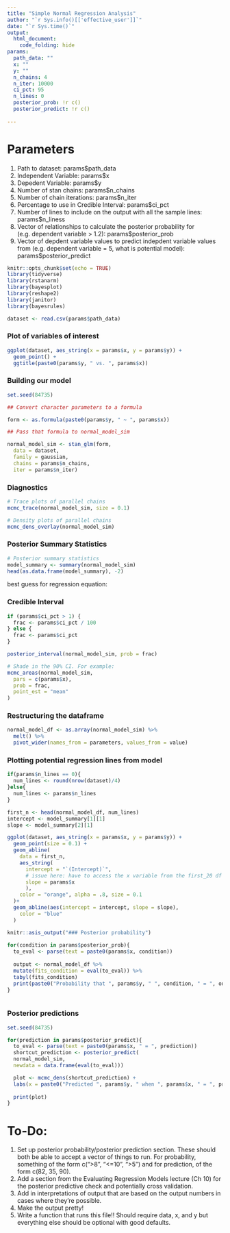 ```yaml
---
title: "Simple Normal Regression Analysis"
author: "`r Sys.info()[['effective_user']]`"
date: "`r Sys.time()`"
output: 
  html_document:
    code_folding: hide
params:
  path_data: ""
  x: ""
  y: ""
  n_chains: 4
  n_iter: 10000
  ci_pct: 95
  n_lines: 0
  posterior_prob: !r c()
  posterior_predict: !r c()
  
---
```


# Parameters
1. Path to dataset: params$path_data
2. Independent Variable: params$x
3. Depedent Variable: params$y
4. Number of stan chains: params$n_chains
5. Number of chain iterations: params$n_iter
6. Percentage to use in Credible Interval: params$ci_pct
7. Number of lines to include on the output with all the sample lines: params$n_liness
8. Vector of relationships to calculate the posterior probability for (e.g. dependent variable > 1.2): params$posterior_prob
9. Vector of depdent variable values to predict indepdent variable values from (e.g. dependent variable = 5, what is potential model): params$posterior_predict

```r
knitr::opts_chunk$set(echo = TRUE)
library(tidyverse)
library(rstanarm)
library(bayesplot)
library(reshape2)
library(janitor)
library(bayesrules)

dataset <- read.csv(params$path_data)

```


### Plot of variables of interest
```r

ggplot(dataset, aes_string(x = params$x, y = params$y)) + 
  geom_point() +
  ggtitle(paste0(params$y, " vs. ", params$x))

```

### Building our model

```r
set.seed(84735)

## Convert character parameters to a formula

form <- as.formula(paste0(params$y, " ~ ", params$x))

## Pass that formula to normal_model_sim

normal_model_sim <- stan_glm(form, 
  data = dataset,
  family = gaussian,
  chains = params$n_chains,
  iter = params$n_iter)

```

### Diagnostics

```r

# Trace plots of parallel chains
mcmc_trace(normal_model_sim, size = 0.1)

# Density plots of parallel chains
mcmc_dens_overlay(normal_model_sim)
```

### Posterior Summary Statistics

```r
# Posterior summary statistics
model_summary <- summary(normal_model_sim)
head(as.data.frame(model_summary), -2)
```

best guess for regression equation:


### Credible Interval

```r
if (params$ci_pct > 1) {
  frac <- params$ci_pct / 100
} else {
  frac <- params$ci_pct
}

posterior_interval(normal_model_sim, prob = frac)
```

```r
# Shade in the 90% CI. For example:
mcmc_areas(normal_model_sim,
  pars = c(params$x),
  prob = frac,
  point_est = "mean"
)
```

### Restructuring the dataframe

```r
normal_model_df <- as.array(normal_model_sim) %>%
  melt() %>%
  pivot_wider(names_from = parameters, values_from = value)
```


### Plotting potential regression lines from model

```r


if(params$n_lines == 0){
  num_lines <- round(nrow(dataset)/4)
}else{
  num_lines <- params$n_lines
}

first_n <- head(normal_model_df, num_lines)
intercept <- model_summary[1][1]
slope <- model_summary[2][1]

ggplot(dataset, aes_string(x = params$x, y = params$y)) +
  geom_point(size = 0.1) +
  geom_abline(
    data = first_n,
    aes_string(
      intercept = "`(Intercept)`",
      # issue here: have to access the x variable from the first_20 df not main df?
      slope = params$x
      ),
    color = "orange", alpha = .8, size = 0.1
  )+
  geom_abline(aes(intercept = intercept, slope = slope),
    color = "blue"
  )
```




```r

knitr::asis_output("### Posterior probability")
  
for(condition in params$posterior_prob){
  to_eval <- parse(text = paste0(params$x, condition))
  
  output <- normal_model_df %>%
  mutate(fits_condition = eval(to_eval)) %>%
  tabyl(fits_condition)
  print(paste0("Probability that ", params$y, " ", condition, " = ", output$percent[2]))
}



```


### Posterior predictions

```r
set.seed(84735)

for(prediction in params$posterior_predict){
  to_eval <- parse(text = paste0(params$x, " = ", prediction))
  shortcut_prediction <- posterior_predict(
  normal_model_sim,
  newdata = data.frame(eval(to_eval)))

  plot <- mcmc_dens(shortcut_prediction) +
  labs(x = paste0("Predicted ", params$y, " when ", params$x, " = ", prediction))
  
  print(plot)
}

```







# To-Do:

1. Set up posterior probability/posterior prediction section. These should both be able to accept a vector of things to run. For probability, something of the form c(">8", "<=10", ">5") and for prediction, of the form c(82, 35, 90).
2. Add a section from the Evaluating Regression Models lecture (Ch 10) for the posterior predictive check and potentially cross validation.
3. Add in interpretations of output that are based on the output numbers in cases where they're possible.
4. Make the output pretty!
5. Write a function that runs this file!! Should require data, x, and y but everything else should be optional with good defaults.
